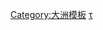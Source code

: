 <!---
For consistency, the name of this and similar categories use country/continent/regional names rather than adjectives or adjectivals, as some of these adjectives and adjectivals are less than straightforward (see [[List_of_adjectival_forms_of_place_names|List of adjectival forms of place names]]).
---->
{{template category
|type  = navbox
|topic = [[大洋洲|大洋洲]]
|portal = 大洋洲
}}

[[Category:大洲模板|Category:大洲模板]]
[[Category:大洋洲|τ]]
